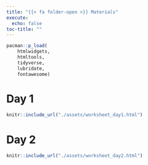 ```yaml
---
title: "{{< fa folder-open >}} Materials"
execute: 
  echo: false
toc-title: ""
---
```



```r

pacman::p_load(
    htmlwidgets, 
    htmltools,
    tidyverse, 
    lubridate, 
    fontawesome)

```

# Day 1 

```r
knitr::include_url("./assets/worksheet_day1.html")
```


# Day 2

```r
knitr::include_url("./assets/worksheet_day2.html")
```

